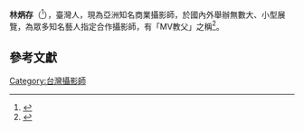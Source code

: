 {{藝人
| 姓名 = 林炳存
| 類型 = 攝影師
| 圖片 = Joshua Lin-abook.jpg
| 圖片簡介 = Joshua Lin-abook studio
| 英文名 = Joshua Lin
| 國籍 = {{ROC}}
| 出生地點 = {{TWN}}
| 職業 = [[攝影師|攝影師]]、[[導演|導演]]
| 語言 = [[華語|華語]]
| 活躍年代 = 
| 出道作品 = 《海波浪》
}}
'''林炳存'''（{{bd|1962年||||catIdx=}}<ref name=sohu01>{{Cite web |url=http://fashion.sohu.com/20161203/n474811621.shtml |title=舒淇为什么一定要让他，来为她拍婚纱照？ |date=2016-12-03 |access-date=2017-01-05 |archive-date=2017-01-05 |archive-url=https://web.archive.org/web/20170105175812/http://fashion.sohu.com/20161203/n474811621.shtml |dead-url=no }}</ref>），臺灣人，現為亞洲知名商業攝影師，於國內外舉辦無數大、小型展覽，為眾多知名藝人指定合作攝影師，有「MV教父」之稱<ref name=apple2010>{{Cite news |url=http://ent.appledaily.com.tw/section/article/headline/20100920/32826649/ |title=英倫戰 MV教父vs.碩士攝影師 |date=2010-09-20 |publisher=蘋果日報 |accessdate=2017-01-05 |archive-date=2017-01-06 |archive-url=https://web.archive.org/web/20170106013448/http://ent.appledaily.com.tw/section/article/headline/20100920/32826649/ |dead-url=no }}</ref>。

==參考文獻==
{{Reflist}}

[[Category:台灣攝影師|Category:台灣攝影師]]